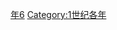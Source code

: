 {{Catnav|頁面分類|历史|歷史時代|年|1世纪各年}}

{{catmore}}
{{Commons category|46}}

[[Category:40年代|年6]]
[[Category:1世纪各年|Category:1世纪各年]]
